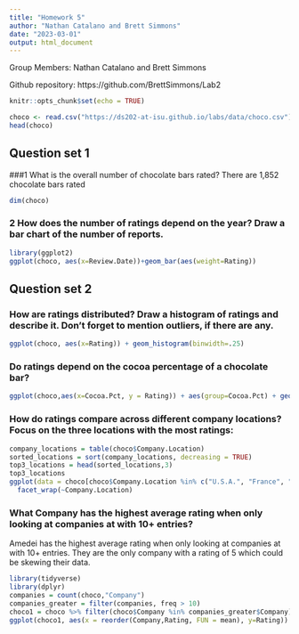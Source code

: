 ```yaml
---
title: "Homework 5"
author: "Nathan Catalano and Brett Simmons"
date: "2023-03-01"
output: html_document
---
```


Group Members: Nathan Catalano and Brett Simmons

Github repository: https://github.com/BrettSimmons/Lab2


```r
knitr::opts_chunk$set(echo = TRUE)
```

```r
choco <- read.csv("https://ds202-at-isu.github.io/labs/data/choco.csv")
head(choco)
```
## Question set 1
###1 What is the overall number of chocolate bars rated?
There are 1,852 chocolate bars rated
```r
dim(choco)
```



### 2 How does the number of ratings depend on the year? Draw a bar chart of the number of reports.
```r
library(ggplot2)
ggplot(choco, aes(x=Review.Date))+geom_bar(aes(weight=Rating))
```
## Question set 2

### How are ratings distributed? Draw a histogram of ratings and describe it. Don’t forget to mention outliers, if there are any.

```r
ggplot(choco, aes(x=Rating)) + geom_histogram(binwidth=.25)
```

### Do ratings depend on the cocoa percentage of a chocolate bar?
```r
ggplot(choco,aes(x=Cocoa.Pct, y = Rating)) + aes(group=Cocoa.Pct) + geom_boxplot()
```

### How do ratings compare across different company locations? Focus on the three locations with the most ratings:
```r
company_locations = table(choco$Company.Location)
sorted_locations = sort(company_locations, decreasing = TRUE)
top3_locations = head(sorted_locations,3)
top3_locations
ggplot(data = choco[choco$Company.Location %in% c("U.S.A.", "France", "Canada"), ], aes(x = Rating, y = Cocoa.Pct)) + aes(group=Cocoa.Pct) + geom_boxplot() + coord_flip() + 
  facet_wrap(~Company.Location)
```
### What Company has the highest average rating when only looking at companies at with 10+ entries?

Amedei has the highest average rating when only looking at companies at with 10+ entries. They are the only company with a rating of 5 which could be skewing their data. 
```r
library(tidyverse)
library(dplyr)
companies = count(choco,"Company")
companies_greater = filter(companies, freq > 10)
choco1 = choco %>% filter(choco$Company %in% companies_greater$Company)
ggplot(choco1, aes(x = reorder(Company,Rating, FUN = mean), y=Rating)) + geom_boxplot() + coord_flip()


```

